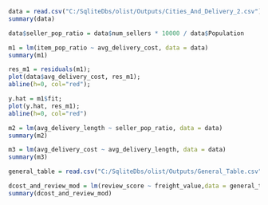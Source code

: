 ```r
data = read.csv("C:/SqliteDbs/olist/Outputs/Cities_And_Delivery_2.csv")
summary(data)
```

```r
data$seller_pop_ratio = data$num_sellers * 10000 / data$Population
```



```r
m1 = lm(item_pop_ratio ~ avg_delivery_cost, data = data)
summary(m1)

```

```r
res_m1 = residuals(m1);
plot(data$avg_delivery_cost, res_m1);
abline(h=0, col="red");

y.hat = m1$fit;
plot(y.hat, res_m1);
abline(h=0, col="red")
```


```r
m2 = lm(avg_delivery_length ~ seller_pop_ratio, data = data)
summary(m2)
```

```r
m3 = lm(avg_delivery_cost ~ avg_delivery_length, data = data)
summary(m3)
```
```r
general_table = read.csv("C:/SqliteDbs/olist/Outputs/General_Table.csv")
```

```r
dcost_and_review_mod = lm(review_score ~ freight_value,data = general_table)
summary(dcost_and_review_mod)
```
